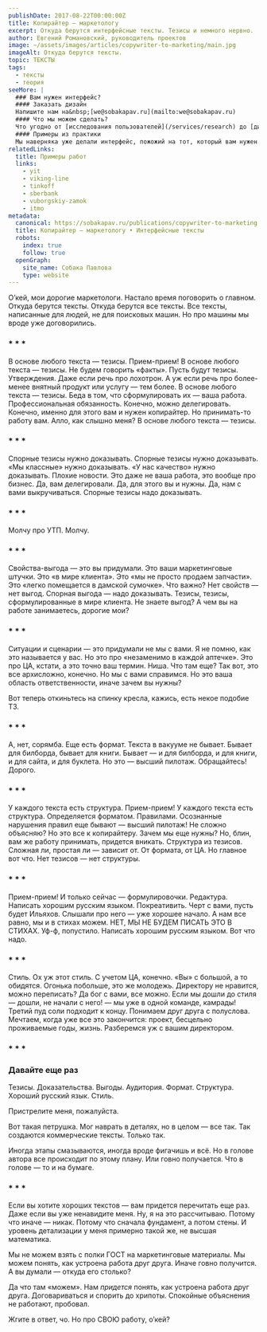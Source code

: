 ```yaml
---
publishDate: 2017-08-22T00:00:00Z
title: Копирайтер — маркетологу
excerpt: Откуда берутся интерфейсные тексты. Тезисы и немного нервно.
author: Евгений Романовский, руководитель проектов
image: ~/assets/images/articles/copywriter-to-marketing/main.jpg
imageAlt: Откуда берутся тексты.
topic: ТЕКСТЫ
tags:
  - тексты
  - теория
seeMore: |
  ### Вам нужен интерфейс?
  #### Заказать дизайн
  Напишите нам на&nbsp;[we@sobakapav.ru](mailto:we@sobakapav.ru)
  #### Что мы можем сделать?
  Что угодно от [исследования пользователей](/services/research) до [дизайна интерфейса под ключ](/services/ux-design). 
  #### Примеры из практики
  Мы наверняка уже делали интерфейс, пожожий на тот, который вам нужен. [Проверьте](https://sobakapav.ru/portfolio).
relatedLinks:
  title: Примеры работ
  links:
    - yit
    - viking-line
    - tinkoff
    - sberbank
    - vuborgskiy-zamok
    - itmo
metadata:
  canonical: https://sobakapav.ru/publications/copywriter-to-marketing
  title: Копирайтер — маркетологу • Интерфейсные тексты
  robots:
    index: true
    follow: true
  openGraph:
    site_name: Собака Павлова
    type: website
---
```



О’кей, мои дорогие маркетологи. Настало время поговорить о главном. Откуда берутся тексты. Откуда берутся все тексты. Все тексты, написанные для людей, не для поисковых машин. Но про машины мы вроде уже договорились.

### * * *

В основе любого текста — тезисы. Прием-прием! В основе любого текста — тезисы. Не будем говорить «факты». Пусть будут тезисы. Утверждения. Даже если речь про лохотрон. А уж если речь про более-менее внятный продукт или услугу — тем более. В основе любого текста — тезисы. Беда в том, что сформулировать их — ваша работа. Профессиональная обязанность. Конечно, можно делегировать. Конечно, именно для этого вам и нужен копирайтер. Но принимать-то работу вам. Алло, как слышно меня? В основе любого текста — тезисы.

### * * *

Спорные тезисы нужно доказывать. Спорные тезисы нужно доказывать. «Мы классные» нужно доказывать. «У нас качество» нужно доказывать. Плохие новости. Это даже не ваша работа, это вообще про бизнес. Да, вам делегировали. Да, для этого вы и нужны. Да, нам с вами выкручиваться. Спорные тезисы надо доказывать.

### * * *

Молчу про УТП. Молчу.

### * * *

Свойства-выгода — это вы придумали. Это ваши маркетинговые штучки. Это «в мире клиента». Это «мы не просто продаем запчасти». Это «легко помещается в дамской сумочке». Что важно? Нет свойств — нет выгод. Спорная выгода — надо доказывать. Тезисы, тезисы, сформулированные в мире клиента. Не знаете выгод? А чем вы на работе занимаетесь, дорогие мои?

### * * *

Ситуации и сценарии — это придумали не мы с вами. Я не помню, как это называется у вас. Но это про «незаменимо в каждой аптечке». Это про ЦА, кстати, а это точно ваш термин. Ниша. Что там еще? Так вот, это все архисложно, конечно. Но мы с вами справимся. Но это ваша область ответственности, иначе зачем вы нужны?

Вот теперь откиньтесь на спинку кресла, кажись, есть некое подобие ТЗ.

### * * *

А, нет, сорямба. Еще есть формат. Текста в вакууме не бывает. Бывает для билборда, бывает для книги. Бывает — и для билборда, и для книги, и для сайта, и для буклета. Но это — высший пилотаж. Обращайтесь! Дорого.

### * * *

У каждого текста есть структура. Прием-прием! У каждого текста есть структура. Определяется форматом. Правилами. Осознанные нарушения правил еще бывают — высший пилотаж! Не сложно объясняю? Но это все к копирайтеру. Зачем мы еще нужны? Но, блин, вам же работу принимать, придется вникать. Структура из тезисов. Сложная ли, простая ли — зависит от. От формата, от ЦА. Но главное вот что. Нет тезисов — нет структуры.

### * * *

Прием-прием! И только сейчас — формулировочки. Редактура. Написать хорошим русским языком. Покреативить. Черт с вами, пусть будет Ильяхов. Слышали про него — уже хорошее начало. А нам все равно, мы и в стихах можем. НЕТ, МЫ НЕ БУДЕМ ПИСАТЬ ЭТО В СТИХАХ. Уф-ф, попустило. Написать хорошим русским языком. Вот что надо.

### * * *

Стиль. Ох уж этот стиль. С учетом ЦА, конечно. «Вы» с большой, а то обидятся. Огонька побольше, это же молодежь. Директору не нравится, можно переписать? Да бог с вами, все можно. Если мы дошли до стиля — дошли, не начали с него! — мы уже в одной команде, камрады! Третий пуд соли подходит к концу. Понимаем друг друга с полуслова. Мечтаем, когда уже все это закончится: проект, бесцельно проживаемые годы, жизнь. Разберемся уж с вашим директором.

### * * *

### Давайте еще раз

Тезисы. Доказательства. Выгоды. Аудитория. Формат. Структура. Хороший русский язык. Стиль.

Пристрелите меня, пожалуйста.

Вот такая петрушка. Мог наврать в деталях, но в целом — все так. Так создаются коммерческие тексты. Только так.

Иногда этапы смазываются, иногда вроде фигачишь и всё. Но в голове автора все происходит по этому плану. Или говно получается. Что в голове — то и на бумаге.

### * * *

Если вы хотите хороших текстов — вам придется перечитать еще раз. Даже если вы уже ненавидите меня. Ну, я на это рассчитываю. Потому что иначе — никак. Потому что сначала фундамент, а потом стены. И уровень детализации у меня примерно такой же, не высшая математика.

Мы не можем взять с полки ГОСТ на маркетинговые материалы. Мы можем понять, как устроена работа друг друга. Иначе говно получится. А вы думали — откуда его столько?

Да что там «можем». Нам _придется_ понять, как устроена работа друг друга. Договариваться и спорить до хрипоты. Спокойные объяснения не работают, пробовал.

Жгите в ответ, чо. Но про СВОЮ работу, о’кей?

